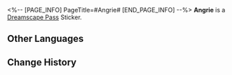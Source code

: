 <%-- [PAGE_INFO]
PageTitle=#Angrie#
[END_PAGE_INFO] --%>
{{Stub|Location information}}
{{Item Infobox
|id          = 223253
|image       = Dreamscape Pass Sticker Angrie.png{{subst:void|<!--$UPLOAD:<<SpriteOutput/TravelBrochure/StickFigures/223253.png>-<Dreamscape Pass Sticker Angrie.png>-<Item Icons>>-->}}
|type        = Dreamscape Pass Sticker
|type2       = Talking Clock Stickers
|invCategory = 
|rarity      = 4
|effect      = 
|description = Digital stickers that can be used to decorate the pages of the Dreamtour Handbook. They come in many different styles.
|source1     = [[Obtain three "Angry" Gears]]
}}
{{Description|At five o'clock. Indomitable rage.}}
'''Angrie''' is a [[Dreamscape Pass]] Sticker.

==Other Languages==
{{Other Languages
|en   = Angrie
|zhs  = 愤怒小子
|zht  = 憤怒小子
|ja   = アングリーボーイ
|ko   = 분노한 소년
|es   = Enfadón
|fr   = Aigrouille
|ru   = Злюка
|th   = เจ้าหนูขี้โมโห
|vi   = Cậu Bé Phẫn Nộ
|de   = Wüti
|id   = Clockie Marah
|pt   = Brabo
}}

==Change History==
{{Change History|2.0}}